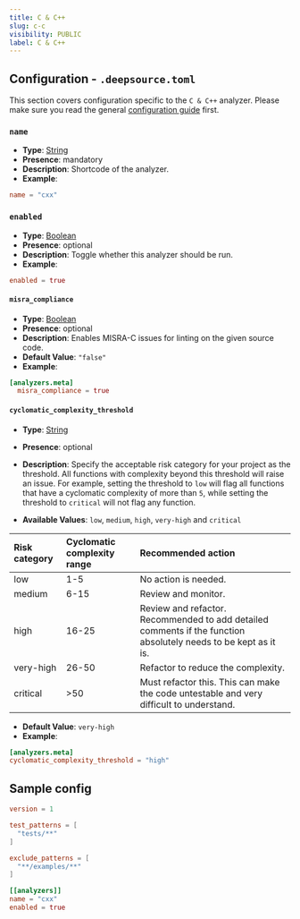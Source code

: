 ```yaml
---
title: C & C++
slug: c-c
visibility: PUBLIC
label: C & C++
---
```

## Configuration - `.deepsource.toml`

This section covers configuration specific to the `C & C++` analyzer. Please make sure you read the general [configuration guide](https://deepsource-docs.readme.io/docs/configuration) first.

### `name`

- **Type**: [String](https://toml.io/en/v1.0.0#string)
- **Presence**: mandatory
- **Description**: Shortcode of the analyzer.
- **Example**:

```toml
name = "cxx"
```

### `enabled`

- **Type**: [Boolean](https://toml.io/en/v1.0.0#boolean)
- **Presence**: optional
- **Description**: Toggle whether this analyzer should be run.
- **Example**:

```toml
enabled = true
```

#### `misra_compliance`

- **Type**: [Boolean](https://toml.io/en/v1.0.0#boolean)
- **Presence**: optional
- **Description**: Enables MISRA-C issues for linting on the given source code.
- **Default Value**: `"false"`
- **Example**:

```toml
[analyzers.meta]
  misra_compliance = true
```

#### `cyclomatic_complexity_threshold`

- **Type**: [String](https://toml.io/en/v1.0.0#string)

- **Presence**: optional

- **Description**: Specify the acceptable risk category for your project as the threshold. All functions with complexity beyond this threshold will raise an issue. For example, setting the threshold to `low` will flag all functions that have a cyclomatic complexity of more than `5`, while setting the threshold to `critical` will not flag any function.

- **Available Values**: `low`, `medium`, `high`, `very-high` and `critical`

| Risk category | Cyclomatic complexity range | Recommended action                                                                                              |
| :------------ | :-------------------------- | :-------------------------------------------------------------------------------------------------------------- |
| low           | 1-5                         | No action is needed.                                                                                            |
| medium        | 6-15                        | Review and monitor.                                                                                             |
| high          | 16-25                       | Review and refactor. Recommended to add detailed comments if the function absolutely needs to be kept as it is. |
| very-high     | 26-50                       | Refactor to reduce the complexity.                                                                              |
| critical      | >50                         | Must refactor this. This can make the code untestable and very difficult to understand.                         |

- **Default Value**: `very-high`
- **Example**:

```toml
[analyzers.meta]
cyclomatic_complexity_threshold = "high"
```

## Sample config

```toml
version = 1

test_patterns = [
  "tests/**"
]

exclude_patterns = [
  "**/examples/**"
]

[[analyzers]]
name = "cxx"
enabled = true
```
